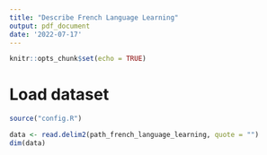 ```yaml
---
title: "Describe French Language Learning"
output: pdf_document
date: '2022-07-17'
---
```


```r
knitr::opts_chunk$set(echo = TRUE)
```

# Load dataset
```r
source("config.R")

data <- read.delim2(path_french_language_learning, quote = "")
dim(data)
```

